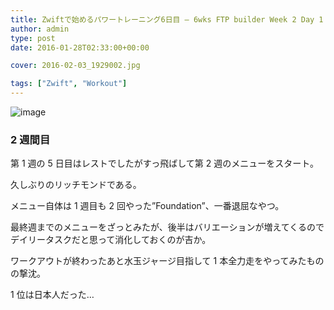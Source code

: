 ```yaml
---
title: Zwiftで始めるパワートレーニング6日目 – 6wks FTP builder Week 2 Day 1
author: admin
type: post
date: 2016-01-28T02:33:00+00:00

cover: 2016-02-03_1929002.jpg

tags: ["Zwift", "Workout"]
---
```


![image](./2016-01-28_1835310.jpg)

### 2 週間目

第 1 週の 5 日目はレストでしたがすっ飛ばして第 2 週のメニューをスタート。

久しぶりのリッチモンドである。

メニュー自体は 1 週目も 2 回やった&#8221;Foundation&#8221;、一番退屈なやつ。

最終週までのメニューをざっとみたが、後半はバリエーションが増えてくるのでデイリータスクだと思って消化しておくのが吉か。

ワークアウトが終わったあと水玉ジャージ目指して 1 本全力走をやってみたものの撃沈。

1 位は日本人だった…

<LinkBox
  isAmazonLink
  url="http://www.amazon.co.jp/exec/obidos/ASIN/490531500X/gensobunya-22/ref=nosim/"
/>
